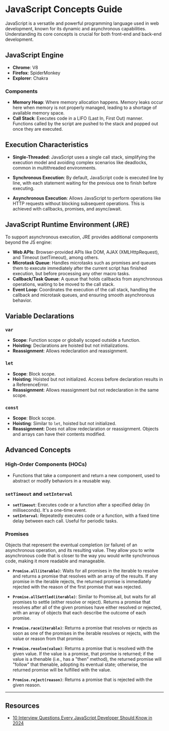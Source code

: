 # JavaScript Concepts Guide

JavaScript is a versatile and powerful programming language used in web development, known for its dynamic and asynchronous capabilities. Understanding its core concepts is crucial for both front-end and back-end development.

## JavaScript Engine

- **Chrome**: V8
- **Firefox**: SpiderMonkey
- **Explorer**: Chakra

### Components

- **Memory Heap**: Where memory allocation happens. Memory leaks occur here when memory is not properly managed, leading to a shortage of available memory space.
- **Call Stack**: Executes code in a LIFO (Last In, First Out) manner. Functions called by the script are pushed to the stack and popped out once they are executed.

## Execution Characteristics

- **Single-Threaded**: JavaScript uses a single call stack, simplifying the execution model and avoiding complex scenarios like deadlocks, common in multithreaded environments.

- **Synchronous Execution**: By default, JavaScript code is executed line by line, with each statement waiting for the previous one to finish before executing.

- **Asynchronous Execution**: Allows JavaScript to perform operations like HTTP requests without blocking subsequent operations. This is achieved with callbacks, promises, and async/await.

## JavaScript Runtime Environment (JRE)

To support asynchronous execution, JRE provides additional components beyond the JS engine:

- **Web APIs**: Browser-provided APIs like DOM, AJAX (XMLHttpRequest), and Timeout (setTimeout), among others.
- **Microtask Queue**: Handles microtasks such as promises and queues them to execute immediately after the current script has finished execution, but before processing any other macro tasks.
- **Callback/Task Queue**: A queue that holds callbacks from asynchronous operations, waiting to be moved to the call stack.
- **Event Loop**: Coordinates the execution of the call stack, handling the callback and microtask queues, and ensuring smooth asynchronous behavior.

## Variable Declarations

### `var`

- **Scope**: Function scope or globally scoped outside a function.
- **Hoisting**: Declarations are hoisted but not initializations.
- **Reassignment**: Allows redeclaration and reassignment.

### `let`

- **Scope**: Block scope.
- **Hoisting**: Hoisted but not initialized. Access before declaration results in a ReferenceError.
- **Reassignment**: Allows reassignment but not redeclaration in the same scope.

### `const`

- **Scope**: Block scope.
- **Hoisting**: Similar to `let`, hoisted but not initialized.
- **Reassignment**: Does not allow redeclaration or reassignment. Objects and arrays can have their contents modified.

## Advanced Concepts

### High-Order Components (HOCs)

- Functions that take a component and return a new component, used to abstract or modify behaviors in a reusable way.

### `setTimeout` and `setInterval`

- **`setTimeout`**: Executes code or a function after a specified delay (in milliseconds). It's a one-time event.
- **`setInterval`**: Repeatedly executes code or a function, with a fixed time delay between each call. Useful for periodic tasks.

### Promises

Objects that represent the eventual completion (or failure) of an asynchronous operation, and its resulting value. They allow you to write asynchronous code that is closer to the way you would write synchronous code, making it more readable and manageable.

- **`Promise.all(iterable)`**: Waits for all promises in the iterable to resolve and returns a promise that resolves with an array of the results. If any promise in the iterable rejects, the returned promise is immediately rejected with the reason of the first promise that was rejected.

- **`Promise.allSettled(iterable)`**: Similar to Promise.all, but waits for all promises to settle (either resolve or reject). Returns a promise that resolves after all of the given promises have either resolved or rejected, with an array of objects that each describe the outcome of each promise.

- **`Promise.race(iterable)`**: Returns a promise that resolves or rejects as soon as one of the promises in the iterable resolves or rejects, with the value or reason from that promise.

- **`Promise.resolve(value)`**: Returns a promise that is resolved with the given value. If the value is a promise, that promise is returned; if the value is a thenable (i.e., has a "then" method), the returned promise will "follow" that thenable, adopting its eventual state; otherwise, the returned promise will be fulfilled with the value.

- **`Promise.reject(reason)`**: Returns a promise that is rejected with the given reason.

---

## Resources

- [10 Interview Questions Every JavaScript Developer Should Know in 2024](https://www.youtube.com/redirect?event=video_description&redir_token=QUFFLUhqbkE3RnBuWTcyei00SXIwNHR2WFNtd3JjMkZEd3xBQ3Jtc0tuOUVNTGluZjlCc0ZHUXJ4WFhtaUZ6UUlxeUwxeHF6YkF6NHZWSi0zOHkzT1MwMnR2VUFMenRrODVJNmxqb0RIdk5LQTRzZW5manRfVUM0ZXJvWFUzZ3N0UFBhS0ZjTlZSVTFldnJ5Z0tIRE5XNU5CUQ&q=https%3A%2F%2Fmedium.com%2Fjavascript-scene%2F10-interview-questions-every-javascript-developer-should-know-in-2024-c1044bcb0dfb&v=kUTbEcO-lrk)
